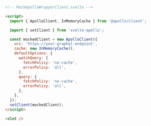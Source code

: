 ```html
<!-- MockApolloWrapperClient.svelte -->

<script>
  import { ApolloClient, InMemoryCache } from '@apollo/client';

  import { setClient } from 'svelte-apollo';

  const mockedClient = new ApolloClient({
    uri: 'https://your-graphql-endpoint',
    cache: new InMemoryCache(),
    defaultOptions: {
      watchQuery: {
        fetchPolicy: 'no-cache',
        errorPolicy: 'all',
      },
      query: {
        fetchPolicy: 'no-cache',
        errorPolicy: 'all',
      },
    },
  });
  setClient(mockedClient);
</script>

<slot />
```

